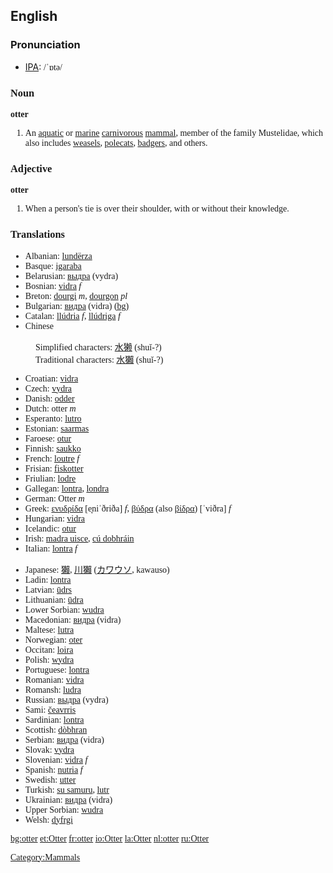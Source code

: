 {{wikipedia}}
==English==

===Pronunciation===
*[[w:IPA|IPA]]: <font style="font-family:lucida sans unicode">/ˈɒtə/

===Noun===
'''otter'''

# An [[aquatic]] or [[marine]] [[carnivorous]] [[mammal]], member of the family Mustelidae, which also includes [[weasel]]s, [[polecat]]s, [[badger]]s, and others.

===Adjective===
'''otter'''

# When a person's tie is over their shoulder, with or without their knowledge.

===Translations===
{{top}}
*Albanian: [[lundërza]]
*Basque: [[igaraba]]
*Belarusian: [[выдра]] (vydra)
*Bosnian: [[vidra]] ''f''
*Breton: [[dourgi]] ''m'', [[dourgon]] ''pl''
*Bulgarian: [[видра]] (vidra) [[:bg:видра|(bg)]] 
*Catalan: [[llúdria]] ''f'', [[llúdriga]] ''f''
*Chinese
:Simplified characters: [[水獭]] (shuǐ-?)
:Traditional characters: [[水獺]] (shuǐ-?)
*Croatian: [[vidra]]
*Czech: [[vydra]]
*Danish: [[odder]]
*Dutch: otter ''m''
*Esperanto: [[lutro]]
*Estonian: [[saarmas]]
*Faroese: [[otur]]
*Finnish: [[saukko]]
*French: [[loutre]] ''f''
*Frisian: [[fiskotter]]
*Friulian: [[lodre]]
*Gallegan: [[lontra]], [[londra]]
*German: Otter ''m''
*Greek: [[ενυδρίδα]] [e̞niˈðriða] ''f'', [[βύδρα]] (also [[βίδρα]]) [ˈviðra] ''f''
*Hungarian: [[vidra]]
*Icelandic: [[otur]]
*Irish: [[madra uisce]], [[cú dobhráin]]
*Italian: [[lontra]] ''f''
{{mid}}
*Japanese: [[獺]], [[川獺]] ([[カワウソ]], kawauso)
*Ladin: [[lontra]]
*Latvian: [[ūdrs]]
*Lithuanian: [[ūdra]]
*Lower Sorbian: [[wudra]]
*Macedonian: [[видра]] (vidra)
*Maltese: [[lutra]]
*Norwegian: [[oter]]
*Occitan: [[loira]]
*Polish: [[wydra]]
*Portuguese: [[lontra]]
*Romanian: [[vidra]]
*Romansh: [[ludra]]
*Russian: [[выдра]] (vydra)
*Sami: [[čeavrris]]
*Sardinian: [[lontra]]
*Scottish: [[dòbhran]]
*Serbian: [[видра]] (vidra)
*Slovak: [[vydra]]
*Slovenian: [[vidra]] ''f''
*Spanish: [[nutria]] ''f''
*Swedish: [[utter]]
*Turkish: [[su samuru]], [[lutr]]
*Ukrainian: [[видра]] (vidra)
*Upper Sorbian: [[wudra]]
*Welsh: [[dyfrgi]]
{{bottom}}

[[Category:Mammals]]
[[bg:otter]]
[[et:Otter]]
[[fr:otter]]
[[io:Otter]]
[[la:Otter]]
[[nl:otter]]
[[ru:Otter]]